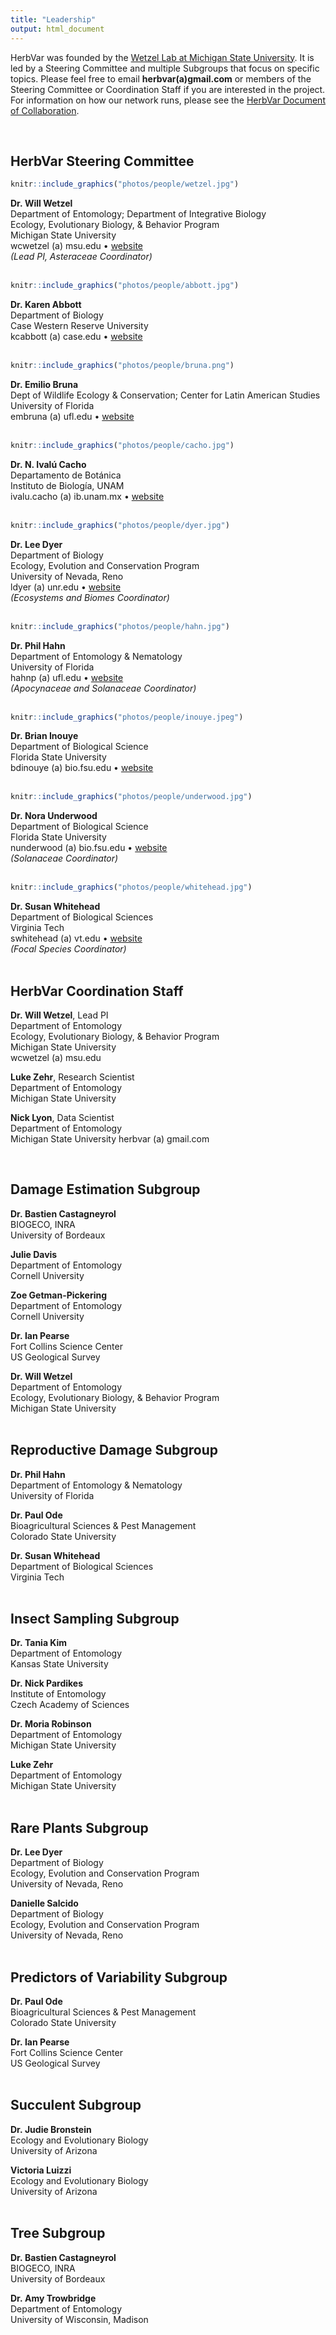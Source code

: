 ```yaml
---
title: "Leadership"
output: html_document
---
```


HerbVar was founded by the [Wetzel Lab at Michigan State University](https://WetzelLab.com). It is led by a Steering Committee and multiple Subgroups that focus on specific topics. Please feel free to email **herbvar(a)gmail.com** or members of the Steering Committee or Coordination Staff if you are interested in the project. For information on how our network runs, please see the [HerbVar Document of Collaboration](https://docs.google.com/document/d/1nBNIkY6ICaRr-zE3DRg357-FZoB2X-mM/edit?usp=sharing&ouid=107899855781798259282&rtpof=true&sd=true).


<br>

## HerbVar Steering Committee

```r
knitr::include_graphics("photos/people/wetzel.jpg")
``` 

**Dr. Will Wetzel**  
Department of Entomology; Department of Integrative Biology  
Ecology, Evolutionary Biology, & Behavior Program  
Michigan State University  
wcwetzel (a) msu.edu • [website](https://WetzelLab.com)  
*(Lead PI, Asteraceae Coordinator)*  
<br>

```r
knitr::include_graphics("photos/people/abbott.jpg")
``` 

**Dr. Karen Abbott**  
Department of Biology  
Case Western Reserve University  
kcabbott (a) case.edu • [website](https://abbottlab480702554.wordpress.com)  
<br>

```r
knitr::include_graphics("photos/people/bruna.png")
``` 

**Dr. Emilio Bruna**  
Dept of Wildlife Ecology & Conservation; Center for Latin American Studies  
University of Florida  
embruna (a) ufl.edu • [website](http://brunalab.org/)  
<br>

```r
knitr::include_graphics("photos/people/cacho.jpg")
```

**Dr. N. Ivalú Cacho**  
Departamento de Botánica  
Instituto de Biología, UNAM  
ivalu.cacho (a) ib.unam.mx • [website](https://ivalucacho.weebly.com/)  
<br>

```r
knitr::include_graphics("photos/people/dyer.jpg")
```

**Dr. Lee Dyer**  
Department of Biology  
Ecology, Evolution and Conservation Program  
University of Nevada, Reno  
ldyer (a) unr.edu • [website](https://www.unr.edu/biology/people/lee-dyer)  
*(Ecosystems and Biomes Coordinator)*  
<br>

```r
knitr::include_graphics("photos/people/hahn.jpg")
```

**Dr. Phil Hahn**  
Department of Entomology & Nematology  
University of Florida  
hahnp (a) ufl.edu • [website](https://plant-herbivore-interactions.net/)  
*(Apocynaceae and Solanaceae Coordinator)*  
<br>

```r
knitr::include_graphics("photos/people/inouye.jpeg")
```

**Dr. Brian Inouye**  
Department of Biological Science  
Florida State University  
bdinouye (a) bio.fsu.edu • [website](https://www.bio.fsu.edu/faculty.php?faculty-id=bdinouye)  
<br>

```r
knitr::include_graphics("photos/people/underwood.jpg")
```

**Dr. Nora Underwood**  
Department of Biological Science  
Florida State University  
nunderwood (a) bio.fsu.edu • [website](https://www.bio.fsu.edu/~nunderwood/homepage/)  
*(Solanaceae Coordinator)*  
<br>

```r
knitr::include_graphics("photos/people/whitehead.jpg")
```

**Dr. Susan Whitehead**  
Department of Biological Sciences  
Virginia Tech  
swhitehead (a) vt.edu • [website](http://www.speciesinteractions.com/)  
*(Focal Species Coordinator)*  
<br>


## HerbVar Coordination Staff

**Dr. Will Wetzel**, Lead PI  
Department of Entomology  
Ecology, Evolutionary Biology, & Behavior Program  
Michigan State University  
wcwetzel (a) msu.edu  

**Luke Zehr**, Research Scientist  
Department of Entomology  
Michigan State University  

**Nick Lyon**, Data Scientist  
Department of Entomology  
Michigan State University
herbvar (a) gmail.com

<br>

## Damage Estimation Subgroup

**Dr. Bastien Castagneyrol**  
BIOGECO, INRA  
University of Bordeaux  

**Julie Davis**  
Department of Entomology  
Cornell University  

**Zoe Getman-Pickering**  
Department of Entomology  
Cornell University  

**Dr. Ian Pearse**  
Fort Collins Science Center  
US Geological Survey  

**Dr. Will Wetzel**  
Department of Entomology  
Ecology, Evolutionary Biology, & Behavior Program  
Michigan State University  
<br>

## Reproductive Damage Subgroup

**Dr. Phil Hahn**  
Department of Entomology & Nematology  
University of Florida  

**Dr. Paul Ode**  
Bioagricultural Sciences & Pest Management  
Colorado State University  

**Dr. Susan Whitehead**  
Department of Biological Sciences  
Virginia Tech  
<br>


## Insect Sampling Subgroup

**Dr. Tania Kim**  
Department of Entomology  
Kansas State University  

**Dr. Nick Pardikes**  
Institute of Entomology  
Czech Academy of Sciences  

**Dr. Moria Robinson**  
Department of Entomology  
Michigan State University  

**Luke Zehr**  
Department of Entomology  
Michigan State University  
<br>


## Rare Plants Subgroup

**Dr. Lee Dyer**  
Department of Biology  
Ecology, Evolution and Conservation Program  
University of Nevada, Reno  

**Danielle Salcido**  
Department of Biology  
Ecology, Evolution and Conservation Program  
University of Nevada, Reno  
<br>


## Predictors of Variability Subgroup 

**Dr. Paul Ode**  
Bioagricultural Sciences & Pest Management  
Colorado State University  

**Dr. Ian Pearse**  
Fort Collins Science Center  
US Geological Survey  
<br>


## Succulent Subgroup

**Dr. Judie Bronstein**  
Ecology and Evolutionary Biology  
University of Arizona  

**Victoria Luizzi**  
Ecology and Evolutionary Biology  
University of Arizona  
<br>


## Tree Subgroup

**Dr. Bastien Castagneyrol**  
BIOGECO, INRA  
University of Bordeaux  

**Dr. Amy Trowbridge**  
Department of Entomology  
University of Wisconsin, Madison  
<br>


